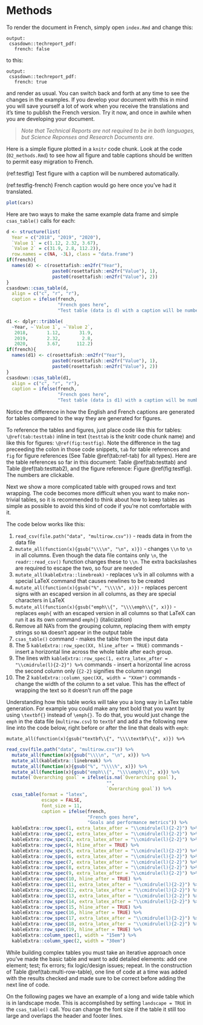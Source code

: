 # Methods

To render the document in French, simply open `index.Rmd` and change this:

```
output:
 csasdown::techreport_pdf:
   french: false
```
to this:
```
output:
 csasdown::techreport_pdf:
   french: true
```
and render as usual. You can switch back and forth at any time to see the changes in the examples. If you develop your document with this in mind you will save yourself a lot of work when you receive the translations and it's time to publish the French version. Try it now, and once in awhile when you are developing your document.

> *Note that Technical Reports are not required to be in both languages, but Science Reponses and Research Documents are.*

Here is a simple figure plotted in a `knitr` code chunk. Look at the code (`02_methods.Rmd`) to see how all figure and table captions should be written to permit easy migration to French.

(ref:testfig) Test figure with a caption will be numbered automatically.

(ref:testfig-french) French caption would go here once you've had it translated.

```r
plot(cars)
```

Here are two ways to make the same example data frame and simple `csas_table()` calls for each: 

```r
d <- structure(list(
  Year = c("2018", "2019", "2020"), 
  `Value 1` = c(1.12, 2.32, 3.67), 
  `Value 2` = c(31.9, 2.8, 112.2)), 
  row.names = c(NA, -3L), class = "data.frame")
if(french){
  names(d) <- c(rosettafish::en2fr("Year"),
                 paste0(rosettafish::en2fr("Value"), 1),
                 paste0(rosettafish::en2fr("Value"), 2))
}
csasdown::csas_table(d,
  align = c("c", "r", "r"),
  caption = ifelse(french,
                   "French goes here",
                   "Test table (data is d) with a caption will be numbered automatically."))
```

```r
d1 <- dplyr::tribble(
  ~Year, ~`Value 1`, ~`Value 2`,
   2018,       1.12,       31.9,
   2019,       2.32,        2.8,
   2020,       3.67,      112.2)
if(french){
  names(d1) <- c(rosettafish::en2fr("Year"),
                 paste0(rosettafish::en2fr("Value"), 1),
                 paste0(rosettafish::en2fr("Value"), 2))
}
csasdown::csas_table(d1,
  align = c("c", "r", "r"),
  caption = ifelse(french,
                   "French goes here",
                   "Test table (data is d1) with a caption will be numbered automatically."))
```

Notice the difference in how the English and French captions are generated for tables compared to the way they are generated for figures.

To reference the tables and figures, just place code like this for tables: `\@ref(tab:testtab)` inline in text (`testtab` is the knitr code chunk name) and like this for figures: `\@ref(fig:testfig)`. Note the difference in the tag preceeding the colon in those code snippets, `tab` for table references and `fig` for figure references (See Table \@ref(tab:ref-tab) for all types). Here are the table references so far in this document: Table \@ref(tab:testtab) and Table \@ref(tab:testtab2), and the figure reference: Figure \@ref(fig:testfig). The numbers are clickable.

Next we show a more complicated table with grouped rows and text wrapping. The code becomes more difficult when you want to make non-trivial tables, so it is recommended to think about how to keep tables as simple as possible to avoid this kind of code if you're not comfortable with it. 

The code below works like this:

1. `read_csv(file.path("data", "multirow.csv"))` - reads data in from the data file
2. `mutate_all(function(x){gsub("\\\\n", "\n", x)})` -  changes `\\n` to `\n` in all columns. Even though the data file contains only `\n`, the `readr::read_csv()` function changes these to `\\n`. The extra backslashes are required to escape the two, so four are needed
3. `mutate_all(kableExtra::linebreak)` -  replaces `\n`'s in all columns with a special LaTeX command that causes newlines to be created
4. `mutate_all(function(x){gsub("%", "\\\\%", x)})` - replaces percent signs with an escaped version in all columns, as they are special characters in LaTeX
5. `mutate_all(function(x){gsub("emph\\{", "\\\\emph\\{", x)})` - replaces `emph{` with an escaped version in all columns so that LaTeX can run it as its own command `emph{}` (italicization)
6. Remove all NA's from the grouping column, replacing them with empty strings so `NA` doesn't appear in the output table
7. `csas_table()` command - makes the table from the input data
8. The 5 `kableExtra::row_spec(XX, hline_after = TRUE)` commands - insert a horizontal line across the whole table after each group.
9. The lines with `kableExtra::row_spec(1, extra_latex_after = "\\cmidrule(l){2-2}") %>%` commands - insert a horizontal line across the second column only (`{2-2}` signifies the column range)
10. The 2 `kableExtra::column_spec(XX, width = "XXem")` commands - change the width of the column to a set value. This has the effect of wrapping the text so it doesn't run off the page

Understanding how this table works will take you a long way in LaTex table generation. For example you could make any text bold that you want by using `\textbf{}` instead of `\emph{}`. To do that, you would just change the `emph` in the data file (`multirow.csv`) to `textbf` and add a the following new line into the code below, right before or after the line that deals with `emph`:

`mutate_all(function(x){gsub("textbf\\{", "\\\\textbf\\{", x)}) %>%`

```r
read_csv(file.path("data", "multirow.csv")) %>% 
  mutate_all(function(x){gsub("\\\\n", "\n", x)}) %>% 
  mutate_all(kableExtra::linebreak) %>%
  mutate_all(function(x){gsub("%", "\\\\%", x)}) %>% 
  mutate_all(function(x){gsub("emph\\{", "\\\\emph\\{", x)}) %>% 
  mutate(`Overarching goal` = ifelse(is.na(`Overarching goal`),
                                     "",
                                     `Overarching goal`)) %>% 
  csas_table(format = "latex",
             escape = FALSE,
             font_size = 11,
             caption = ifelse(french,
                              "French goes here",
                              "Goals and performance metrics")) %>%
  kableExtra::row_spec(1, extra_latex_after = "\\cmidrule(l){2-2}") %>% 
  kableExtra::row_spec(2, extra_latex_after = "\\cmidrule(l){2-2}") %>% 
  kableExtra::row_spec(3, extra_latex_after = "\\cmidrule(l){2-2}") %>% 
  kableExtra::row_spec(4, hline_after = TRUE) %>% 
  kableExtra::row_spec(5, extra_latex_after = "\\cmidrule(l){2-2}") %>% 
  kableExtra::row_spec(6, extra_latex_after = "\\cmidrule(l){2-2}") %>% 
  kableExtra::row_spec(7, extra_latex_after = "\\cmidrule(l){2-2}") %>% 
  kableExtra::row_spec(8, extra_latex_after = "\\cmidrule(l){2-2}") %>% 
  kableExtra::row_spec(9, extra_latex_after = "\\cmidrule(l){2-2}") %>% 
  kableExtra::row_spec(10, hline_after = TRUE) %>% 
  kableExtra::row_spec(11, extra_latex_after = "\\cmidrule(l){2-2}") %>% 
  kableExtra::row_spec(12, extra_latex_after = "\\cmidrule(l){2-2}") %>% 
  kableExtra::row_spec(13, extra_latex_after = "\\cmidrule(l){2-2}") %>% 
  kableExtra::row_spec(14, extra_latex_after = "\\cmidrule(l){2-2}") %>% 
  kableExtra::row_spec(15, hline_after = TRUE) %>% 
  kableExtra::row_spec(16, hline_after = TRUE) %>% 
  kableExtra::row_spec(17, extra_latex_after = "\\cmidrule(l){2-2}") %>% 
  kableExtra::row_spec(18, extra_latex_after = "\\cmidrule(l){2-2}") %>% 
  kableExtra::row_spec(19, hline_after = TRUE) %>% 
  kableExtra::column_spec(1, width = "15em") %>%
  kableExtra::column_spec(2, width = "30em")

```

While building complex tables you must take an iterative approach once you've made the basic table and want to add detailed elements: add one element; test; fix errors; fix logic/design issues; repeat. In the construction of Table \@ref(tab:multi-row-table), one line of code at a time was added with the results checked and made sure to be correct before adding the next line of code.

On the following pages we have an example of a long and wide table which is in landscape mode. This is accomplished by setting `landscape = TRUE` in the `csas_table()` call. You can change the font size if the table it still too large and overlaps the header and footer lines.

\clearpage

<!-- clearpage ends the page, and also dumps out all floats.
Floats are things like tables and figures. -->
\begin{landscapepage}
```r
yrs <- 1:45
ages <- 1:15
widelong <- matrix(round(rnorm(length(yrs) * length(ages), 20), 4),
  nr = length(yrs),
  nc = length(ages),
  dimnames = list(year = yrs, age = ages))
widelong_df <- data.frame(cbind(yrs, widelong))

csasdown::csas_table(widelong_df,
  col.names = c("Year", as.character(ages)),
  caption = "A long and wide table",
  format = "latex",
  font_size = 8)
```
\end{landscapepage}
\clearpage

